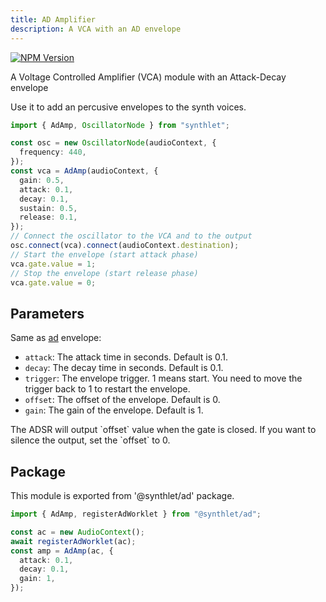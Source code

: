 ```yaml
---
title: AD Amplifier
description: A VCA with an AD envelope
---
```


[![NPM Version](https://img.shields.io/npm/v/@synthlet/ad?label=@synthlet/ad&color=%2322d3ee)](https://www.npmjs.com/package/@synthlet/ad)


A Voltage Controlled Amplifier (VCA) module with an Attack-Decay envelope

Use it to add an percusive envelopes to the synth voices.

```ts
import { AdAmp, OscillatorNode } from "synthlet";

const osc = new OscillatorNode(audioContext, {
  frequency: 440,
});
const vca = AdAmp(audioContext, {
  gain: 0.5,
  attack: 0.1,
  decay: 0.1,
  sustain: 0.5,
  release: 0.1,
});
// Connect the oscillator to the VCA and to the output
osc.connect(vca).connect(audioContext.destination);
// Start the envelope (start attack phase)
vca.gate.value = 1;
// Stop the envelope (start release phase)
vca.gate.value = 0;
```

<AmpAdExample />

## Parameters

Same as [ad](/docs/modifiers/ad) envelope:

- `attack`: The attack time in seconds. Default is 0.1.
- `decay`: The decay time in seconds. Default is 0.1.
- `trigger`: The envelope trigger. 1 means start. You need to move the trigger back to 1 to restart the envelope.
- `offset`: The offset of the envelope. Default is 0.
- `gain`: The gain of the envelope. Default is 1.

<Callout title="Offset is silence" type="warn">
  The ADSR will output `offset` value when the gate is closed. If you want to
  silence the output, set the `offset` to 0.
</Callout>

## Package

This module is exported from '@synthlet/ad' package.

```ts
import { AdAmp, registerAdWorklet } from "@synthlet/ad";

const ac = new AudioContext();
await registerAdWorklet(ac);
const amp = AdAmp(ac, {
  attack: 0.1,
  decay: 0.1,
  gain: 1,
});
```
